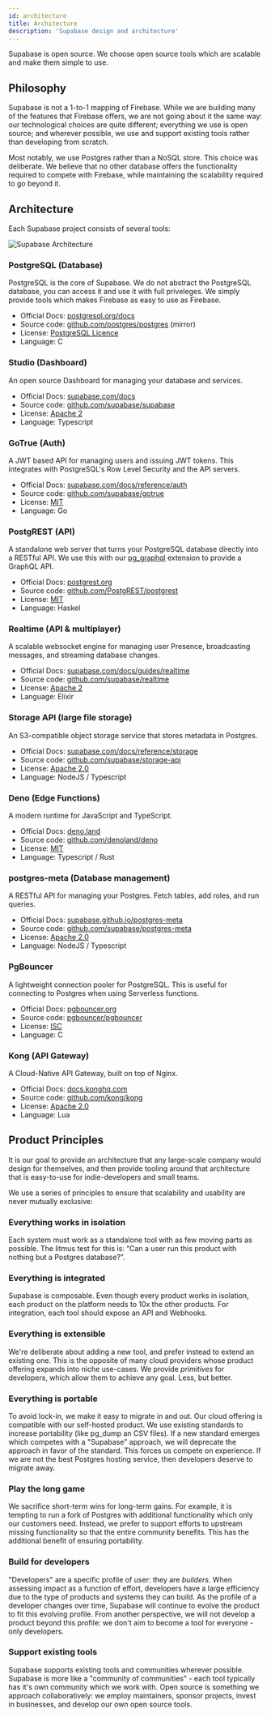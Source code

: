 ```yaml
---
id: architecture
title: Architecture
description: 'Supabase design and architecture'
---
```


Supabase is open source. We choose open source tools which are scalable and make them simple to use.

## Philosophy

Supabase is not a 1-to-1 mapping of Firebase. While we are building many of the features that Firebase offers, we are not going about it the same way:
our technological choices are quite different; everything we use is open source; and wherever possible, we use and support existing tools rather than developing from scratch.

Most notably, we use Postgres rather than a NoSQL store. This choice was deliberate. We believe that no other database offers the functionality required to compete with Firebase,
while maintaining the scalability required to go beyond it.

## Architecture

Each Supabase project consists of several tools:

![Supabase Architecture](/img/supabase-architecture.png)

### PostgreSQL (Database)

PostgreSQL is the core of Supabase. We do not abstract the PostgreSQL database, you can access it and use it with full priveleges. We simply provide
tools which makes Firebase as easy to use as Firebase.

- Official Docs: [postgresql.org/docs](https://www.postgresql.org/docs/current/index.html)
- Source code: [github.com/postgres/postgres](https://github.com/postgres/postgres) (mirror)
- License: [PostgreSQL Licence](https://www.postgresql.org/about/licence/)
- Language: C

### Studio (Dashboard)

An open source Dashboard for managing your database and services.

- Official Docs: [supabase.com/docs](https://supabase.com/docs)
- Source code: [github.com/supabase/supabase](https://github.com/supabase/supabase/tree/master/studio)
- License: [Apache 2](https://github.com/supabase/supabase/blob/master/LICENSE)
- Language: Typescript

### GoTrue (Auth)

A JWT based API for managing users and issuing JWT tokens. This integrates with PostgreSQL's Row Level Security and the API servers.

- Official Docs: [supabase.com/docs/reference/auth](https://supabase.com/docs/reference/auth)
- Source code: [github.com/supabase/gotrue](https://github.com/supabase/gotrue)
- License: [MIT](https://github.com/supabase/gotrue/blob/master/LICENSE)
- Language: Go

### PostgREST (API)

A standalone web server that turns your PostgreSQL database directly into a RESTful API.
We use this with our [pg_graphql](https://github.com/supabase/pg_graphql) extension to provide a GraphQL API.

- Official Docs: [postgrest.org](https://postgrest.org/)
- Source code: [github.com/PostgREST/postgrest](https://github.com/PostgREST/postgrest)
- License: [MIT](https://github.com/PostgREST/postgrest/blob/main/LICENSE)
- Language: Haskel

### Realtime (API & multiplayer)

A scalable websocket engine for managing user Presence, broadcasting messages, and streaming database changes.

- Official Docs: [supabase.com/docs/guides/realtime](https://supabase.com/docs/guides/realtime)
- Source code: [github.com/supabase/realtime](https://github.com/supabase/realtime)
- License: [Apache 2](https://github.com/supabase/realtime/blob/master/LICENSE)
- Language: Elixir

### Storage API (large file storage)

An S3-compatible object storage service that stores metadata in Postgres.

- Official Docs: [supabase.com/docs/reference/storage](https://supabase.com/docs/reference/storage)
- Source code: [github.com/supabase/storage-api](https://github.com/supabase/storage-api)
- License: [Apache 2.0](https://github.com/supabase/storage-api/blob/master/LICENSE)
- Language: NodeJS / Typescript

### Deno (Edge Functions)

A modern runtime for JavaScript and TypeScript.

- Official Docs: [deno.land](https://deno.land/)
- Source code: [github.com/denoland/deno](https://github.com/denoland/deno)
- License: [MIT](https://github.com/denoland/deno/blob/main/LICENSE.md)
- Language: Typescript / Rust

### postgres-meta (Database management)

A RESTful API for managing your Postgres. Fetch tables, add roles, and run queries.

- Official Docs: [supabase.github.io/postgres-meta](https://supabase.github.io/postgres-meta/)
- Source code: [github.com/supabase/postgres-meta](https://github.com/supabase/postgres-meta)
- License: [Apache 2.0](https://github.com/supabase/postgres-meta/blob/master/LICENSE)
- Language: NodeJS / Typescript

### PgBouncer

A lightweight connection pooler for PostgreSQL. This is useful for connecting to Postgres when using Serverless functions.

- Official Docs: [pgbouncer.org](http://www.pgbouncer.org/)
- Source code: [pgbouncer/pgbouncer](https://github.com/pgbouncer/pgbouncer)
- License: [ISC](https://github.com/pgbouncer/pgbouncer/blob/master/COPYRIGHT)
- Language: C

### Kong (API Gateway)

A Cloud-Native API Gateway, built on top of Nginx.

- Official Docs: [docs.konghq.com](https://docs.konghq.com/)
- Source code: [github.com/kong/kong](https://github.com/kong/kong)
- License: [Apache 2.0](https://github.com/Kong/kong/blob/master/LICENSE)
- Language: Lua

## Product Principles

It is our goal to provide an architecture that any large-scale company would design for themselves,
and then provide tooling around that architecture that is easy-to-use for indie-developers and small teams.

We use a series of principles to ensure that scalability and usability are never mutually exclusive:

### Everything works in isolation

Each system must work as a standalone tool with as few moving parts as possible.
The litmus test for this is: “Can a user run this product with nothing but a Postgres database?”.

### Everything is integrated

Supabase is composable. Even though every product works in isolation, each product on the platform needs to 10x the other products.
For integration, each tool should expose an API and Webhooks.

### Everything is extensible

We're deliberate about adding a new tool, and prefer instead to extend an existing one.
This is the opposite of many cloud providers whose product offering expands into niche use-cases. We provide _primitives_ for developers, which allow them to achieve any goal.
Less, but better.

### Everything is portable

To avoid lock-in, we make it easy to migrate in and out. Our cloud offering is compatible with our self-hosted product.
We use existing standards to increase portability (like pg_dump an CSV files). If a new standard emerges which competes with a "Supabase" approach, we will deprecate the approach in favor of the standard.
This forces us compete on experience. If we are not the best Postgres hosting service, then developers deserve to migrate away.

### Play the long game

We sacrifice short-term wins for long-term gains. For example, it is tempting to run a fork of Postgres with additional functionality which only our customers need.
Instead, we prefer to support efforts to upstream missing functionality so that the entire community benefits. This has the additional benefit of ensuring portability.

### Build for developers

"Developers" are a specific profile of user: they are _builders_.
When assessing impact as a function of effort, developers have a large efficiency due to the type of products and systems they can build.
As the profile of a developer changes over time, Supabase will continue to evolve the product to fit this evolving profile.
From another perspective, we will not develop a product beyond this profile: we don't aim to become a tool for everyone - only developers.

### Support existing tools

Supabase supports existing tools and communities wherever possible. Supabase is more like a "community of communities" - each tool typically has it's own community
which we work with.
Open source is something we approach collaboratively: we employ maintainers, sponsor projects, invest in businesses, and develop our own open source tools.
